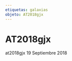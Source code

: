 ```yaml
---
etiquetas: galaxias
objeto: AT2018gjx
---
```


# AT2018gjx

<Imagen
  src="registro/at2018-gjx_20180919_1_at2018gjx_20180919_gjcb.png"
  fecha="20180919"
/>

at2018gjx 19 Septiembre 2018